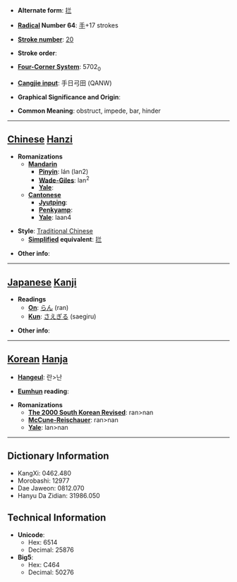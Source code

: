 * '''Alternate form''': [[拦]]

* '''[[Wiktionary:Chinese radical index| Radical]] Number 64''': [[Wiktionary:Chinese radical index 手|手]]+17 strokes

* '''[[Wiktionary:Chinese total strokes index|Stroke number]]''': [[Wiktionary:Chinese total strokes index 20|20]]

* '''Stroke order''': 

* '''[[Wiktionary:Chinese four corner index|Four-Corner System]]''': 5702<sub>0</sub>

* '''[[Wiktionary:Chinese Cangjie index|Cangjie input]]''': 手日弓田 (QANW)

* '''Graphical Significance and Origin''': 

* '''Common Meaning''': obstruct, impede, bar, hinder

----

== [[Chinese]] [[Hanzi]] ==

* '''Romanizations'''
** '''[[Mandarin]]'''
*** '''[[Pinyin]]''': lán (lan2)
*** '''[[Wade-Giles]]''': lan<sup>2</sup>
*** '''[[Yale]]''': 
** '''[[Cantonese]]'''
*** '''[[Jyutping]]''':
*** '''[[Penkyamp]]''': 
*** '''[[Yale]]''': laan4

* '''Style''': [[Traditional Chinese]] 
** '''[[Simplified Chinese|Simplified]] equivalent''': [[拦]]

* '''Other info''': 

----

== [[Japanese]] [[Kanji]] ==

* '''Readings'''
** '''[[On]]''': [[らん]] (ran)
** '''[[Kun]]''': [[さえぎる]] (saegiru)

* '''Other info''':  

----

== [[Korean]] [[Hanja]] ==

* '''[[Hangeul]]''': 란>난

* '''[[Eumhun]] reading''': 

* '''Romanizations'''
** '''[[The 2000 South Korean Revised Romanization|The 2000 South Korean Revised]]''': ran>nan
** '''[[McCune-Reischauer]]''': ran>nan
** '''[[Yale]]''': lan>nan

----

== Dictionary Information ==

* KangXi: 0462.480
* Morobashi: 12977
* Dae Jaweon: 0812.070
* Hanyu Da Zidian: 31986.050

== Technical Information ==

* '''Unicode''':
** Hex: 6514
** Decimal: 25876
* '''Big5''':
** Hex: C464
** Decimal: 50276